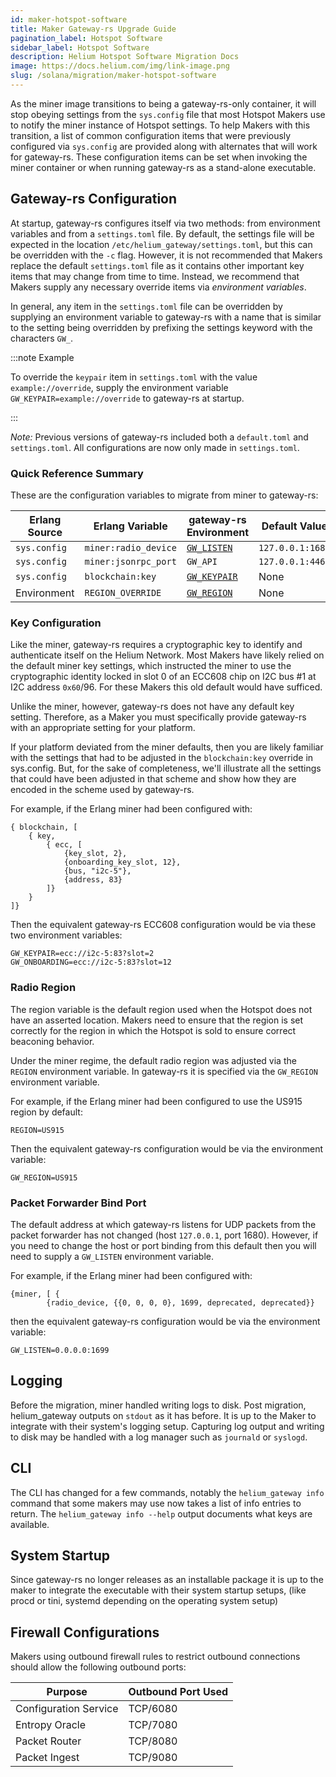 ```yaml
---
id: maker-hotspot-software
title: Maker Gateway-rs Upgrade Guide
pagination_label: Hotspot Software
sidebar_label: Hotspot Software
description: Helium Hotspot Software Migration Docs
image: https://docs.helium.com/img/link-image.png
slug: /solana/migration/maker-hotspot-software
---
```



As the miner image transitions to being a gateway-rs-only container, it will stop obeying settings
from the `sys.config` file that most Hotspot Makers use to notify the miner instance of Hotspot
settings. To help Makers with this transition, a list of common configuration items that were
previously configured via `sys.config` are provided along with alternates that will work for
gateway-rs. These configuration items can be set when invoking the miner container or when running
gateway-rs as a stand-alone executable.

## Gateway-rs Configuration

At startup, gateway-rs configures itself via two methods: from environment variables and from a
`settings.toml` file. By default, the settings file will be expected in the location
`/etc/helium_gateway/settings.toml`, but this can be overridden with the `-c` flag. However, it is
not recommended that Makers replace the default `settings.toml` file as it contains other important
key items that may change from time to time. Instead, we recommend that Makers supply any necessary
override items via _environment variables_.

In general, any item in the `settings.toml` file can be overridden by supplying an environment
variable to gateway-rs with a name that is similar to the setting being overridden by prefixing the
settings keyword with the characters `GW_`.

:::note Example

To override the `keypair` item in `settings.toml` with the value `example://override`, supply the
environment variable `GW_KEYPAIR=example://override` to gateway-rs at startup.

:::

_Note:_ Previous versions of gateway-rs included both a `default.toml` and `settings.toml`. All
configurations are now only made in `settings.toml`.

### Quick Reference Summary

These are the configuration variables to migrate from miner to gateway-rs:

| Erlang Source | Erlang Variable      | gateway-rs Environment                     | Default Value    |
| ------------- | -------------------- | ------------------------------------------ | ---------------- |
| `sys.config`  | `miner:radio_device` | [`GW_LISTEN`](#packet-forwarder-bind-port) | `127.0.0.1:1680` |
| `sys.config`  | `miner:jsonrpc_port` | `GW_API`                                   | `127.0.0.1:4467` |
| `sys.config`  | `blockchain:key`     | [`GW_KEYPAIR`](#key-configuration)         | None             |
| Environment   | `REGION_OVERRIDE`    | [`GW_REGION`](#radio-region)               | None             |

### Key Configuration

Like the miner, gateway-rs requires a cryptographic key to identify and authenticate itself on the
Helium Network. Most Makers have likely relied on the default miner key settings, which instructed
the miner to use the cryptographic identity locked in slot 0 of an ECC608 chip on I2C bus #1 at I2C
address `0x60`/96. For these Makers this old default would have sufficed.

Unlike the miner, however, gateway-rs does not have any default key setting. Therefore, as a Maker
you must specifically provide gateway-rs with an appropriate setting for your platform.

If your platform deviated from the miner defaults, then you are likely familiar with the settings
that had to be adjusted in the `blockchain:key` override in sys.config. But, for the sake of
completeness, we'll illustrate all the settings that could have been adjusted in that scheme and
show how they are encoded in the scheme used by gateway-rs.

For example, if the Erlang miner had been configured with:

```
{ blockchain, [
    { key,
        { ecc, [
            {key_slot, 2},
            {onboarding_key_slot, 12},
            {bus, "i2c-5"},
            {address, 83}
        ]}
    }
]}
```

Then the equivalent gateway-rs ECC608 configuration would be via these two environment variables:

```
GW_KEYPAIR=ecc://i2c-5:83?slot=2
GW_ONBOARDING=ecc://i2c-5:83?slot=12
```

### Radio Region

The region variable is the default region used when the Hotspot does not have an asserted location.
Makers need to ensure that the region is set correctly for the region in which the Hotspot is sold
to ensure correct beaconing behavior.

Under the miner regime, the default radio region was adjusted via the `REGION` environment variable.
In gateway-rs it is specified via the `GW_REGION` environment variable.

For example, if the Erlang miner had been configured to use the US915 region by default:

```
REGION=US915
```

Then the equivalent gateway-rs configuration would be via the environment variable:

```
GW_REGION=US915
```

### Packet Forwarder Bind Port

The default address at which gateway-rs listens for UDP packets from the packet forwarder has not
changed (host `127.0.0.1`, port 1680). However, if you need to change the host or port binding from
this default then you will need to supply a `GW_LISTEN` environment variable.

For example, if the Erlang miner had been configured with:

```
{miner, [ {
        {radio_device, {{0, 0, 0, 0}, 1699, deprecated, deprecated}}
```

then the equivalent gateway-rs configuration would be via the environment variable:

```
GW_LISTEN=0.0.0.0:1699
```

## Logging

Before the migration, miner handled writing logs to disk. Post migration, helium_gateway outputs on
`stdout` as it has before. It is up to the Maker to integrate with their system's logging setup.
Capturing log output and writing to disk may be handled with a log manager such as `journald` or
`syslogd`.

## CLI

The CLI has changed for a few commands, notably the `helium_gateway info` command that some makers
may use now takes a list of info entries to return. The `helium_gateway info --help` output
documents what keys are available.

## System Startup

Since gateway-rs no longer releases as an installable package it is up to the maker to integrate the
executable with their system startup setups, (like procd or tini, systemd depending on the operating
system setup)

## Firewall Configurations

Makers using outbound firewall rules to restrict outbound connections should allow the following
outbound ports:

| Purpose               | Outbound Port Used |
| --------------------- | ------------------ |
| Configuration Service | TCP/6080           |
| Entropy Oracle        | TCP/7080           |
| Packet Router         | TCP/8080           |
| Packet Ingest         | TCP/9080           |
